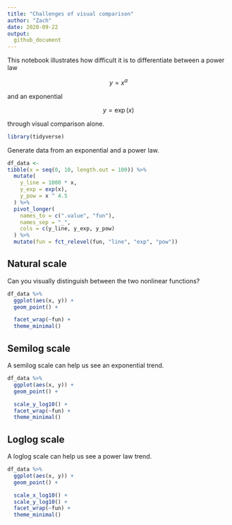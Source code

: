 ```yaml
---
title: "Challenges of visual comparison"
author: "Zach"
date: 2020-09-22
output:
  github_document
---
```


This notebook illustrates how difficult it is to differentiate between a power law

$$y = x^a$$

and an exponential

$$y = \exp(x)$$

through visual comparison alone.

```r
library(tidyverse)
```

Generate data from an exponential and a power law.

```r
df_data <-
tibble(x = seq(0, 10, length.out = 100)) %>%
  mutate(
    y_line = 1000 * x,
    y_exp = exp(x),
    y_pow = x ^ 4.5
  ) %>%
  pivot_longer(
    names_to = c(".value", "fun"),
    names_sep = "_",
    cols = c(y_line, y_exp, y_pow)
  ) %>%
  mutate(fun = fct_relevel(fun, "line", "exp", "pow"))
```

## Natural scale
<!-- ------------------------- -->

Can you visually distinguish between the two nonlinear functions?

```r
df_data %>%
  ggplot(aes(x, y)) +
  geom_point() +

  facet_wrap(~fun) +
  theme_minimal()
```

## Semilog scale
<!-- ------------------------- -->

A semilog scale can help us see an exponential trend.

```r
df_data %>%
  ggplot(aes(x, y)) +
  geom_point() +

  scale_y_log10() +
  facet_wrap(~fun) +
  theme_minimal()
```

## Loglog scale
<!-- ------------------------- -->

A loglog scale can help us see a power law trend.

```r
df_data %>%
  ggplot(aes(x, y)) +
  geom_point() +

  scale_x_log10() +
  scale_y_log10() +
  facet_wrap(~fun) +
  theme_minimal()
```
